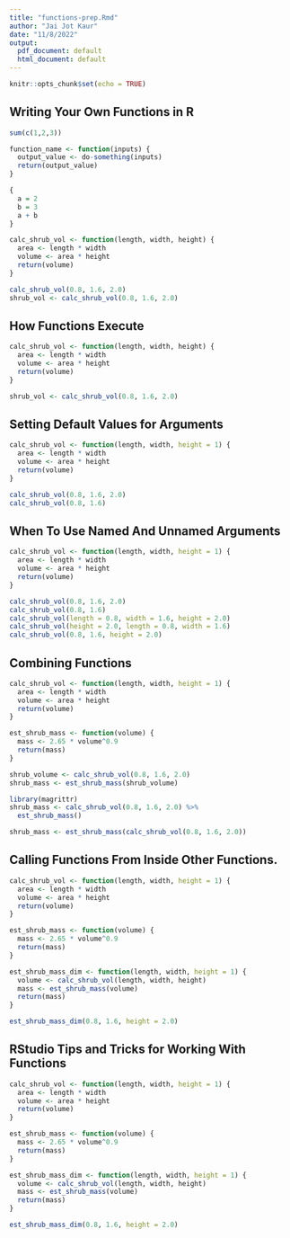 ```yaml
---
title: "functions-prep.Rmd"
author: "Jai Jot Kaur"
date: "11/8/2022"
output:
  pdf_document: default
  html_document: default
---
```


```r
knitr::opts_chunk$set(echo = TRUE)
```

## Writing Your Own Functions in R

```r
sum(c(1,2,3))
```

```r
function_name <- function(inputs) {
  output_value <- do-something(inputs)
  return(output_value)
}
```

```r
{
  a = 2
  b = 3
  a + b
}
```

```r
calc_shrub_vol <- function(length, width, height) {
  area <- length * width
  volume <- area * height
  return(volume)
}
```

```r
calc_shrub_vol(0.8, 1.6, 2.0)
shrub_vol <- calc_shrub_vol(0.8, 1.6, 2.0)
```

## How Functions Execute

```r
calc_shrub_vol <- function(length, width, height) {
  area <- length * width
  volume <- area * height
  return(volume)
}
```

```r
shrub_vol <- calc_shrub_vol(0.8, 1.6, 2.0)
```

## Setting Default Values for Arguments

```r
calc_shrub_vol <- function(length, width, height = 1) {
  area <- length * width
  volume <- area * height
  return(volume)
}
```

```r
calc_shrub_vol(0.8, 1.6, 2.0)
calc_shrub_vol(0.8, 1.6)
```

## When To Use Named And Unnamed Arguments

```r
calc_shrub_vol <- function(length, width, height = 1) {
  area <- length * width
  volume <- area * height
  return(volume)
}
```

```r
calc_shrub_vol(0.8, 1.6, 2.0)
calc_shrub_vol(0.8, 1.6)
calc_shrub_vol(length = 0.8, width = 1.6, height = 2.0)
calc_shrub_vol(height = 2.0, length = 0.8, width = 1.6)
calc_shrub_vol(0.8, 1.6, height = 2.0)
```

## Combining Functions

```r
calc_shrub_vol <- function(length, width, height = 1) {
  area <- length * width
  volume <- area * height
  return(volume)
}
```

```r
est_shrub_mass <- function(volume) {
  mass <- 2.65 * volume^0.9
  return(mass)
}
```

```r
shrub_volume <- calc_shrub_vol(0.8, 1.6, 2.0)
shrub_mass <- est_shrub_mass(shrub_volume)
```

```r
library(magrittr)
shrub_mass <- calc_shrub_vol(0.8, 1.6, 2.0) %>% 
  est_shrub_mass()
```

```r
shrub_mass <- est_shrub_mass(calc_shrub_vol(0.8, 1.6, 2.0))
```

## Calling Functions From Inside Other Functions.

```r
calc_shrub_vol <- function(length, width, height = 1) {
  area <- length * width
  volume <- area * height
  return(volume)
}
```

```r
est_shrub_mass <- function(volume) {
  mass <- 2.65 * volume^0.9
  return(mass)
}
```

```r
est_shrub_mass_dim <- function(length, width, height = 1) {
  volume <- calc_shrub_vol(length, width, height)
  mass <- est_shrub_mass(volume)
  return(mass)
}
```

```r
est_shrub_mass_dim(0.8, 1.6, height = 2.0)
```

## RStudio Tips and Tricks for Working With Functions

```r
calc_shrub_vol <- function(length, width, height = 1) {
  area <- length * width
  volume <- area * height
  return(volume)
}
```

```r
est_shrub_mass <- function(volume) {
  mass <- 2.65 * volume^0.9
  return(mass)
}
```

```r
est_shrub_mass_dim <- function(length, width, height = 1) {
  volume <- calc_shrub_vol(length, width, height)
  mass <- est_shrub_mass(volume)
  return(mass)
}
```

```r
est_shrub_mass_dim(0.8, 1.6, height = 2.0)
```